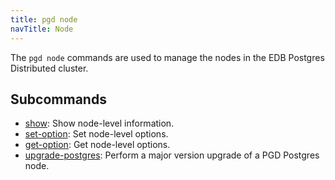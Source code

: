 ```yaml
---
title: pgd node
navTitle: Node
---
```


The `pgd node` commands are used to manage the nodes in the EDB Postgres Distributed cluster.

## Subcommands

- [show](show): Show node-level information.
- [set-option](set-option): Set node-level options.
- [get-option](get-option): Get node-level options.
- [upgrade-postgres](upgrade-postgres): Perform a major version upgrade of a PGD Postgres node.

